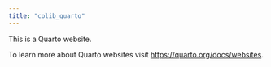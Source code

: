 ```yaml
---
title: "colib_quarto"
---
```


This is a Quarto website.

To learn more about Quarto websites visit <https://quarto.org/docs/websites>.

